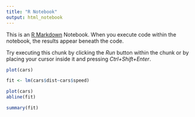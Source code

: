 ```yaml
---
title: "R Notebook"
output: html_notebook
---
```


This is an [R Markdown](http://rmarkdown.rstudio.com) Notebook. When you execute code within the notebook, the results appear beneath the code. 

Try executing this chunk by clicking the *Run* button within the chunk or by placing your cursor inside it and pressing *Ctrl+Shift+Enter*. 

```r
plot(cars)
```
```r
fit <- lm(cars$dist~cars$speed)
```

```r
plot(cars)
abline(fit)
```
```r
summary(fit)
```


